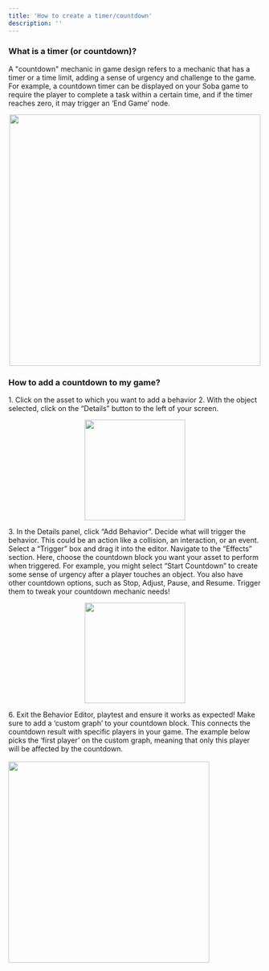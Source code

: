 ```yaml
---
title: 'How to create a timer/countdown'
description: ''
---
```


### What is a timer (or countdown)?

A "countdown" mechanic in game design refers to a mechanic that has a timer or a time limit, adding a sense of urgency and challenge to the game. For example, a countdown timer can be displayed on your Soba game to require the player to complete a task within a certain time, and if the timer reaches zero, it may trigger an ‘End Game’ node.

<p align="center">
  <img width="500" noZoom src="https://i.imgur.com/x8Dgygb.png" />
</p>

### How to add a countdown to my game?

<Steps>
  <Step title="First Steps">
<Accordion title="The basics for all behaviors">
    1. Click on the asset to which you want to add a behavior
    2. With the object selected, click on the “Details” button to the left of your screen.
    <p align="center">
      <img width="200" noZoom src="https://i.imgur.com/jMSZzP8.png" /> </p>
    3. In the Details panel, click “Add Behavior”.
</Accordion>
  </Step>
  <Step title="Second Step">
Decide what will trigger the behavior. This could be an action like a collision, an interaction, or an event. Select a “Trigger” box and drag it into the editor.
 </Step>
<Step title="Third Step">
Navigate to the “Effects” section. Here, choose the countdown block you want your asset to perform when triggered. For example, you might select “Start Countdown” to create some sense of urgency after a player touches an object. You also have other countdown options, such as Stop, Adjust, Pause, and Resume. Trigger them to tweak your countdown mechanic needs!
  <Accordion title="Behavior Image">
    <p align="center">
      <img width="200" noZoom src="https://i.imgur.com/lZPNxqk.png" />
      </p>
  </Accordion>
  </Step>
<Step title="Fourth Step">
6. Exit the Behavior Editor, playtest and ensure it works as expected!
   <Tip> Make sure to add a ‘custom graph’ to your countdown block. This connects the countdown result with specific players in your game. The example below picks the ‘first player’ on the custom graph, meaning that only this player will be affected by the countdown. <br /> <br /> <Accordion title="Behavior Image"> <img width="400" noZoom src="https://i.imgur.com/auOEI1d.png" /></Accordion></Tip>
</Step>
</Steps>
